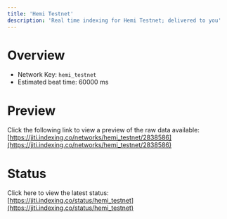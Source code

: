 ```yaml
---
title: 'Hemi Testnet'
description: 'Real time indexing for Hemi Testnet; delivered to you'
---
```


# Overview
- Network Key: `hemi_testnet`
- Estimated beat time: 60000 ms

# Preview
Click the following link to view a preview of the raw data available: [https://jiti.indexing.co/networks/hemi_testnet/2838586](https://jiti.indexing.co/networks/hemi_testnet/2838586)

# Status
Click here to view the latest status: [https://jiti.indexing.co/status/hemi_testnet](https://jiti.indexing.co/status/hemi_testnet)
